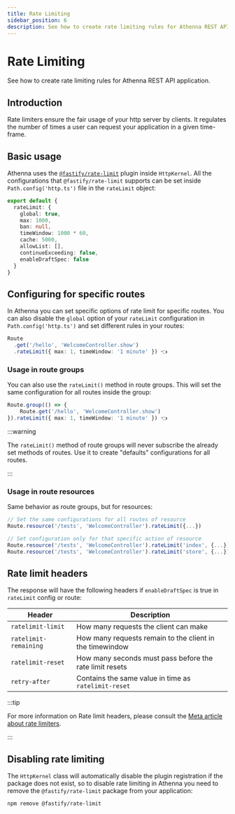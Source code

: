 ```yaml
---
title: Rate Limiting
sidebar_position: 6
description: See how to create rate limiting rules for Athenna REST API application.
---
```


# Rate Limiting

See how to create rate limiting rules for Athenna REST API application.

## Introduction

Rate limiters ensure the fair usage of your http 
server by clients. It regulates the number of times 
a user can request your application in a given time-frame.

## Basic usage

Athenna uses the [`@fastify/rate-limit`](https://github.com/fastify/fastify-rate-limit) 
plugin inside `HttpKernel`. All the configurations that 
`@fastify/rate-limit` supports can be set inside `Path.config('http.ts')` 
file in the `rateLimit` object:

```typescript title="Path.config('http.ts')"
export default {
  rateLimit: {
    global: true,
    max: 1000,
    ban: null,
    timeWindow: 1000 * 60,
    cache: 5000,
    allowList: [],
    continueExceeding: false,
    enableDraftSpec: false
  }
}
```

## Configuring for specific routes

In Athenna you can set specific options of rate limit 
for specific routes. You can also disable the `global` 
option of your `rateLimit` configuration in `Path.config('http.ts')` 
and set different rules in your routes:

```typescript title="Path.route('http.ts')"
Route
  .get('/hello', 'WelcomeController.show')
  .rateLimit({ max: 1, timeWindow: '1 minute' }) 👈
```

### Usage in route groups

You can also use the `rateLimit()` method in route groups. 
This will set the same configuration for all routes inside 
the group:

```typescript title="Path.route('http.ts')"
Route.group(() => {
    Route.get('/hello', 'WelcomeController.show')
}).rateLimit({ max: 1, timeWindow: '1 minute' }) 👈
```

:::warning

The `rateLimit()` method of route groups will never 
subscribe the already set methods of routes. Use it 
to create "defaults" configurations for all routes.

:::

### Usage in route resources

Same behavior as route groups, but for resources:

```typescript title="Path.route('http.ts')"
// Set the same configurations for all routes of resource
Route.resource('/tests', 'WelcomeController').rateLimit({...})

// Set configuration only for that specific action of resource
Route.resource('/tests', 'WelcomeController').rateLimit('index', {...})
Route.resource('/tests', 'WelcomeController').rateLimit('store', {...})
```

## Rate limit headers

The response will have the following headers 
if `enableDraftSpec` is true in `rateLimit` config or route:

<table>
    <thead>
    <tr>
        <th>Header</th>
        <th>Description</th>
    </tr>
    </thead>
    <tbody>
    <tr>
        <td><code>ratelimit-limit</code></td>
        <td>How many requests the client can make</td>
    </tr>
    <tr>
        <td><code>ratelimit-remaining</code></td>
        <td>How many requests remain to the client in the timewindow</td>
    </tr>
    <tr>
        <td><code>ratelimit-reset</code></td>
        <td>How many seconds must pass before the rate limit resets</td>
    </tr>
    <tr>
        <td><code>retry-after</code></td>
        <td>Contains the same value in time as <code>ratelimit-reset</code></td>
    </tr>
    </tbody>
</table>

:::tip

For more information on Rate limit headers, please 
consult the [Meta article about rate limiters](https://developers.facebook.com/docs/graph-api/overview/rate-limiting/).

:::

## Disabling rate limiting

The `HttpKernel` class will automatically disable the 
plugin registration if the package does not exist, so 
to disable rate limiting in Athenna you need to 
remove the `@fastify/rate-limit` package from your 
application:

```shell
npm remove @fastify/rate-limit
```


